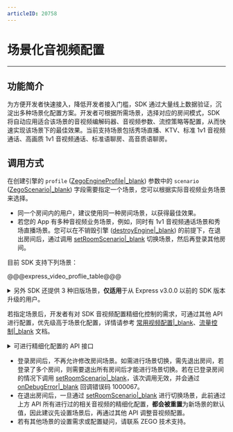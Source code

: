 ```yaml
---
articleID: 20758
---
```

# 场景化音视频配置

- - -

## 功能简介

为方便开发者快速接入，降低开发者接入门槛，SDK 通过大量线上数据验证，沉淀出多种场景化配置方案。开发者可根据所需场景，选择对应的房间模式，SDK 将自动应用适合该场景的音视频编解码器、音视频参数、流控策略等配置，从而快速实现该场景下的最佳效果。当前支持场景包括秀场直播、KTV、标准 1v1 音视频通话、高画质 1v1 音视频通话、标准语聊房、高音质语聊房。

## 调用方式

在创建引擎的 `profile` ([ZegoEngineProfile\|_blank](/article/api?doc=Express_Video_SDK_API~java_android~class~ZegoEngineProfile)) 参数中的 `scenario` ([ZegoScenario\|_blank](/article/api?doc=Express_Video_SDK_API~java_android~enum~ZegoScenario)) 字段需要指定一个场景，您可以根据实际音视频业务场景来选择。

<div class="mk-warning">

- 同一个房间内的用户，建议使用同一种房间场景，以获得最佳效果。
- 若您的 App 有多种音视频业务场景，例如，同时有 1v1 音视频通话场景和秀场直播场景。您可以在不销毁引擎 ([destroyEngine\|_blank](/article/api?doc=Express_Video_SDK_API~java_android~class~ZegoExpressEngine#destroy-engine)) 的前提下，在退出房间后，通过调用 [setRoomScenario\|_blank](/article/api?doc=Express_Video_SDK_API~java_android~class~ZegoExpressEngine#set-event-handler) 切换场景，然后再登录其他房间。
</div>

目前 SDK 支持下列场景：

@@@express_video_proflie_table@@@




<details class="zg-primary">
    <summary>另外 SDK 还提供 3 种旧版场景，<b>仅适用</b>于从 Express v3.0.0 以前的 SDK 版本升级的用户。</summary>

<div class="mk-warning">


由于以下 3 种旧版场景已废弃，请使用旧版场景的用户尽快迁移到上述的新版场景。
</div>

- General 旧版通用场景。
- Communication 旧版实时通讯场景。
- Live 旧版直播场景。
</details>


若指定场景后，开发者有对 SDK 音视频配置精细化控制的需求，可通过其他 API 进行配置，优先级高于场景化配置，详情请参考 [常用视频配置\|_blank](!ExpressVideoSDK-AdvancedModule/Common_Video_Configuration)、[流量控制\|_blank](!ExpressAudioSDK-Other_Functions/Network_Adaptation) 文档。

<details class="zg-primary">
    <summary>可进行精细化配置的 API 接口</summary>

- 视频相关配置
  - [enableCamera\|_blank](/article/api?doc=Express_Video_SDK_API~java_android~class~ZegoExpressEngine#enable-camera)
  - [setVideoConfig\|_blank](/article/api?doc=Express_Video_SDK_API~java_android~class~ZegoMixerTask#set-video-config)
  - [enableHardwareEncoder\|_blank](/article/api?doc=Express_Video_SDK_API~java_android~class~ZegoExpressEngine#enable-hardware-encoder)
  - [enableHardwareDecoder\|_blank](/article/api?doc=Express_Video_SDK_API~java_android~class~ZegoExpressEngine#enable-hardware-decoder)

- 音频相关配置
  - [setAudioConfig\|_blank](/article/api?doc=Express_Video_SDK_API~java_android~class~ZegoMixerTask#set-audio-config)
  - [setAudioDeviceMode\|_blank](/article/api?doc=Express_Video_SDK_API~java_android~class~ZegoExpressEngine#set-audio-device-mode)

- 音频 3A 处理相关配置
  - [enableAGC\|_blank](/article/api?doc=Express_Video_SDK_API~java_android~class~ZegoExpressEngine#enable-agc)
  - [enableAEC\|_blank](/article/api?doc=Express_Video_SDK_API~java_android~class~ZegoExpressEngine#enable-aec)
  - [setAECMode\|_blank](/article/api?doc=Express_Video_SDK_API~java_android~class~ZegoExpressEngine#set-aec-mode)
  - [enableANS\|_blank](/article/api?doc=Express_Video_SDK_API~java_android~class~ZegoExpressEngine#enable-ans)
  - [setANSMode\|_blank](/article/api?doc=Express_Video_SDK_API~java_android~class~ZegoExpressEngine#set-ans-mode)

- 流控相关配置
  - [enableTrafficControl\|_blank](/article/api?doc=Express_Video_SDK_API~java_android~class~ZegoExpressEngine#enable-traffic-control)
  - [setMinVideoBitrateForTrafficControl\|_blank](/article/api?doc=Express_Video_SDK_API~java_android~class~ZegoExpressEngine#set-min-video-bitrate-for-traffic-control)
  - [setMinVideoFpsForTrafficControl\|_blank](/article/api?doc=Express_Video_SDK_API~java_android~class~ZegoExpressEngine#set-min-video-fps-for-traffic-control)
  - [setMinVideoResolutionForTrafficControl\|_blank](/article/api?doc=Express_Video_SDK_API~java_android~class~ZegoExpressEngine#set-min-video-resolution-for-traffic-control)

</details>


<div class="mk-warning">

- 登录房间后，不再允许修改房间场景。如需进行场景切换，需先退出房间，若登录了多个房间，则需要退出所有房间后才能进行场景切换。若在已登录房间的情况下调用 [setRoomScenario\|_blank](/article/api?doc=Express_Video_SDK_API~java_android~class~ZegoExpressEngine#set-room-scenario)，该次调用无效，并会通过 [onDebugError\|_blank](/article/api?doc=Express_Video_SDK_API~java_android~class~IZegoEventHandler#on-debug-error) 回调错误码 1000067。
- 在退出房间后，一旦通过 [setRoomScenario\|_blank](/article/api?doc=Express_Video_SDK_API~java_android~class~ZegoExpressEngine#set-room-scenario) 进行切换场景，此前通过上方 API 所有进行过的相关音视频的精细化配置，**都会被重置**为新场景的默认值，因此建议先设置场景后，再通过其他 API 调整音视频配置。 
- 若有其他场景的设置需求或配置疑问，请联系 ZEGO 技术支持。
</div>
